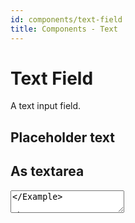 ```yaml
---
id: components/text-field
title: Components - Text
---
```


# Text Field

A text input field.

<Example>
  <TextField />
</Example>

## Placeholder text

<Example>
  <TextField placeholder="Enter some text" />
</Example>

## As textarea

<Example>
  <TextArea placeholder="Enter some text" />
</Example>

## Disabled

<Example>
  <TextField defaultValue="Disabled" isDisabled />
</Example>

## Read only

<Example>
  <TextField defaultValue="Read only" isReadOnly />
</Example>

## Copy button

<Example>
  <TextField value="Here is some text." allowCopy={true} />
  <TextField value="Here is some text." allowCopy={true} asTextArea={true} />
</Example>

